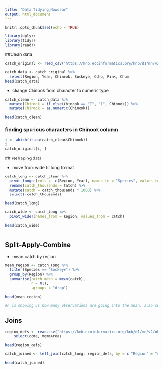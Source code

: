 ```yaml
---
title: "Data Tidying_Nowosad"
output: html_document
---
```


```r
knitr::opts_chunk$set(echo = TRUE)
```

```r
library(dplyr)
library(tidyr)
library(readr)
```

##Clean data

```r
catch_original <- read_csv("https://knb.ecoinformatics.org/knb/d1/mn/v2/object/df35b.302.1")
```


```r
catch_data <- catch_original %>% 
  select(Region, Year, Chinook, Sockeye, Coho, Pink, Chum)
head(catch_data)
```

- change Chinook from character to numeric type

```r
catch_clean <- catch_data %>%
  mutate(Chinook = if_else(Chinook == "I", "1", Chinook)) %>%
  mutate(Chinook = as.numeric(Chinook))

head(catch_clean)
```

### finding spurious characters in Chinook column

```r
i <- which(is.na(catch_clean$Chinook))
i
catch_original[i, ]

```
 
 
 
 ## reshaping data 
 
 - move from wide to long format
 
```r
catch_long <- catch_clean %>%
  pivot_longer(cols = -c(Region, Year), names_to = "Species", values_to = "Catch") %>%
  rename(catch_thousands = Catch) %>%
  mutate(catch = catch_thousands * 1000) %>%
  select(-catch_thousands)

head(catch_long)
```
 
 
 
```r
catch_wide <- catch_long %>%
  pivot_wider(names_from = Region, values_from = catch)

head(catch_wide)
```
 
 
```r

```
 
 
## Split-Apply-Combine

- mean catch by region

```r
mean_region <- catch_long %>%
  filter(Species == "Sockeye") %>%
  group_by(Region) %>%
  summarise(catch_mean = mean(catch),
            n = n(),
            .groups = "drop")

head(mean_region)

#n is showing us how many observations are going into the mean, also super useful

```


## Joins

```r
region_defs <- read.csv("https://knb.ecoinformatics.org/knb/d1/mn/v2/object/df35b.303.1") %>% 
    select(code, mgmtArea)

head(region_defs)
```


```r
catch_joined <- left_join(catch_long, region_defs, by = c("Region" = "code"))

head(catch_joined)

```

